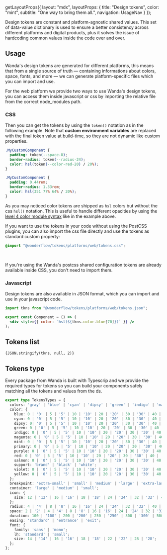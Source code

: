 
  getLayoutProps({
    layout: "mdx",
    layoutProps: {
      title: "Design tokens",
      color: "mint",
      subtitle: "One way to bring them all.",
      navigation: UsageNav
    }
  });

Design tokens are constant and platform-agnostic shared values. This set of data-value dictionary is used to ensure a better consistency across different platforms and digital products, plus it solves the issue of hardcoding common values inside the code over and over.

## Usage

Wanda's design tokens are generated for different platforms, this means that from a single source of truth — containing informations about colors, space, fonts, and more — we can generate platform-specific files which you can import and use.

For the web platform we provide two ways to use Wanda's design tokens, you can access them inside javascript or css by importing the relative file from the correct node_modules path.

### CSS

Then you can get the tokens by using the `token()` notation as in the following example. Note that **custom environment variables** are replaced with the final token value at build-time, so they are not dynamic like custom properties.

<Tab defaultValue="source" dimension="big">
  <TabPanel icon="layer-group" label="Source" value="source">

```css hideCopy
.MyCustomComponent {
  padding: token(--space-8);
  border-radius: token(--radius-24);
  color: hsl(token(--color-red-20) / 20%);
}
```

  </TabPanel>
  <TabPanel icon="arrow-right" label="Output" value="output">

```css hideCopy
.MyCustomComponent {
  padding: 0.44rem;
  border-radius: 1.33rem;
  color: hsl(351 77% 64% / 20%);
}
```

  </TabPanel>
</Tab>

As you may noticed color tokens are shipped as `hsl` colors but without the css `hsl()` notation. This is useful to handle different opacities by using the [level 4 color module syntax](https://www.w3.org/TR/css-color-4/#the-hsl-notation) like in the example above.

If you want to use the tokens in your code without using the PostCSS plugins, you can also import the css file directly and use the tokens as standard custom property:

```css
@import "@wonderflow/tokens/platforms/web/tokens.css";
```

<br />

<Snackbar kind="positive" title="About css tokens">If you're using the Wanda's postcss shared configuration tokens are already available inside CSS, you don't need to import them.</Snackbar>

### Javascript

Design tokens are also available in JSON format, which you can import and use in your javascript code.

```jsx
import tkns from "@wonderflow/tokens/platforms/web/tokens.json";

export const Component = () => (
  <div style={{ color: `hsl(${tkns.color.blue[70]})` }} />
);
```

## Tokens list

<Code language="json">{JSON.stringify(tkns, null, 2)}</Code>

## Tokens type

Every package from Wanda is built with Typescrip and we provide the required types for tokens so you can build your components safely matching all the tokens and values from the ds.

```ts
export type TokensTypes = {
  colors: 'gray' | 'blue' | 'cyan' | 'dipsy' | 'green' | 'indigo' | 'magenta' | 'mint' | 'purple' | 'red' | 'salmon' | 'support' | 'violet' | 'yellow';
  color: {
    blue: 0 | '0' | 5 | '5' | 10 | '10' | 20 | '20' | 30 | '30' | 40 | '40' | 50 | '50' | 60 | '60' | 70 | '70' | 80 | '80' | 90 | '90' | 100 | '100';
    cyan: 0 | '0' | 5 | '5' | 10 | '10' | 20 | '20' | 30 | '30' | 40 | '40' | 50 | '50' | 60 | '60' | 70 | '70' | 80 | '80' | 90 | '90' | 100 | '100';
    dipsy: 0| '0' | 5 | '5' | 10 | '10' | 20 | '20' | 30 | '30' | 40 | '40' | 50 | '50' | 60 | '60' | 70 | '70' | 80 | '80' | 90 | '90' | 100 | '100';
    green: 0 | '0' | 5 | '5' | 10 | '10' | 20 | '20' | 30 | '30' | 40 | '40' | 50 | '50' | 60 | '60' | 70 | '70' | 80 | '80' | 90 | '90' | 100 | '100';
    indigo: 0 | '0' | 5 | '5' | 10 | '10' | 20 | '20' | 30 | '30' | 40 | '40' | 50 | '50' | 60 | '60' | 70 | '70' | 80 | '80' | 90 | '90' | 100 | '100';
    magenta: 0 | '0' | 5 | '5' | 10 | '10' | 20 | '20' | 30 | '30' | 40 | '40' | 50 | '50' | 60 | '60' | 70 | '70' | 80 | '80' | 90 | '90' | 100 | '100';
    mint: 0 | '0' | 5 | '5' | 10 | '10' | 20 | '20' | 30 | '30' | 40 | '40' | 50 | '50' | 60 | '60' | 70 | '70' | 80 | '80' | 90 | '90' | 100 | '100';
    primary: 0 | '0' | 5 | '5' | 10 | '10' | 20 | '20' | 30 | '30' | 40 | '40' | 50 | '50' | 60 | '60' | 70 | '70' | 80 | '80' | 90 | '90' | 100 | '100';
    purple: 0 | '0' | 5 | '5' | 10 | '10' | 20 | '20' | 30 | '30' | 40 | '40' | 50 | '50' | 60 | '60' | 70 | '70' | 80 | '80' | 90 | '90' | 100 | '100';
    red: 0 | '0' | 5 | '5' | 10 | '10' | 20 | '20' | 30 | '30' | 40 | '40' | 50 | '50' | 60 | '60' | 70 | '70' | 80 | '80' | 90 | '90' | 100 | '100';
    salmon: 0 | '0' | 5 | '5' | 10 | '10' | 20 | '20' | 30 | '30' | 40 | '40' | 50 | '50' | 60 | '60' | 70 | '70' | 80 | '80' | 90 | '90' | 100 | '100';
    support: 'brand' | 'black' | 'white';
    violet: 0 | '0' | 5 | '5' | 10 | '10' | 20 | '20' | 30 | '30' | 40 | '40' | 50 | '50' | 60 | '60' | 70 | '70' | 80 | '80' | 90 | '90' | 100 | '100';
    yellow: 0 | '0' | 5 | '5' | 10 | '10' | 20 | '20' | 30 | '30' | 40 | '40' | 50 | '50' | 60 | '60' | 70 | '70' | 80 | '80' | 90 | '90' | 100 | '100';
  };
  breakpoint: 'extra-small' | 'small' | 'medium' | 'large' | 'extra-large';
  container: 'large' | 'medium' | 'small';
  icon: {
    size: 12 | '12' | 16 | '16' | 18 | '18' | 24 | '24' | 32 | '32' | 40 | '40' | 48 | '48' | 56 | '56';
  };
  radius: 4 | '4' | 8 | '8' | 16 | '16' | 24 | '24' | 32 | '32' | 40 | '40' | 48 | '48';
  space: 2 | '2' | 4 | '4' | 8 | '8' | 16 | '16' | 24 | '24' | 32 | '32' | 40 | '40' | 48 | '48' | 56 | '56' | 64 | '64' | 72 | '72' | 80 | '80' | 88 | '88' | 96 | '96' | 104 | '104' | 112 | '112' | 120 | '120' | 128 | '128' | 136 | '136' | 144 | '144' | 152 | '152' | 160 | '160' | 168 | '168' | 176 | '176' | 184 | '184' | 192 | '192' | 200 | '200';
  duration: 100 | '100' | 200 | '200' | 250 | '250' | 300 | '300' | 500 | '500' | 750 | '750' | 1000 | '1000';
  easing: 'standard' | 'entrance' | 'exit';
  font: {
    family: 'sans' | 'mono';
    lh: 'standard' | 'small';
    size: 14 | '14' | 16 | '16' | 18 | '18' | 22 | '22' | 28 | '28';
  };
};
```
